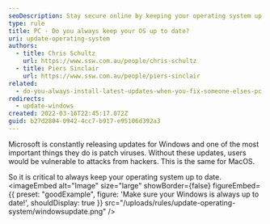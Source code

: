 ```yaml
---
seoDescription: Stay secure online by keeping your operating system up to date with regular Windows and MacOS updates.
type: rule
title: PC - Do you always keep your OS up to date?
uri: update-operating-system
authors:
  - title: Chris Schultz
    url: https://www.ssw.com.au/people/chris-schultz
  - title: Piers Sinclair
    url: https://www.ssw.com.au/people/piers-sinclair
related:
  - do-you-always-install-latest-updates-when-you-fix-someone-elses-pc
redirects:
  - update-windows
created: 2022-03-16T22:45:17.072Z
guid: b27d2804-0942-4cc7-b917-e95106d392a3
---
```


Microsoft is constantly releasing updates for Windows and one of the most important things they do is patch viruses. Without these updates, users would be vulnerable to attacks from hackers. This is the same for MacOS.

So it is critical to always keep your operating system up to date.
<imageEmbed
  alt="Image"
  size="large"
  showBorder={false}
  figureEmbed={{
    preset: "goodExample",
    figure: 'Make sure your Windows is always up to date!',
    shouldDisplay: true
  }}
  src="/uploads/rules/update-operating-system/windowsupdate.png"
/>